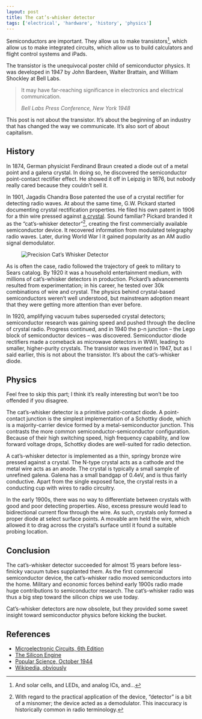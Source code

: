 ```yaml
---
layout: post
title: The cat’s-whisker detector
tags: ['electrical', 'hardware', 'history', 'physics']
---
```



Semiconductors are important. They allow us to make transistors[^1], which allow us to make integrated circuits, which allow us to build calculators and flight control systems and iPads.

The transistor is the unequivocal poster child of semiconductor physics. It was developed in 1947 by John Bardeen, Walter Brattain, and William Shockley at Bell Labs.

> It may have far-reaching significance in electronics and electrical communication.
>
> <cite>Bell Labs Press Conference, New York 1948</cite>

This post is not about the transistor. It’s about the beginning of an industry that has changed the way we communicate. It’s also sort of about capitalism.

## History

In 1874, German physicist Ferdinand Braun created a diode out of a metal point and a galena crystal. In doing so, he discovered the semiconductor point-contact rectifier effect. He showed it off in Leipzig in 1876, but nobody really cared because they couldn’t sell it.

In 1901, Jagadis Chandra Bose patented the use of a crystal rectifier for detecting radio waves. At about the same time, G.W. Pickard started documenting crystal rectification properties. He filed his own patent in 1906 for a thin wire pressed against [a crystal](http://en.wikipedia.org/wiki/Galena). Sound familiar? Pickard branded it as the “cat’s-whisker detector”[^2], creating the first commercially available semiconductor device. It recovered information from modulated telegraphy radio waves. Later, during World War I it gained popularity as an AM audio signal demodulator.

<Figure caption="Precision Cat’s Whisker Detector">

![Precision Cat’s Whisker Detector](../../../../../content/images/blog/cats-whisker-1.jpg)

</Figure>

As is often the case, radio followed the trajectory of geek to military to Sears catalog. By 1920 it was a household entertainment medium, with millions of cat’s-whisker detectors in production. Pickard’s advancements resulted from experimentation; in his career, he tested over 30k combinations of wire and crystal. The physics behind crystal-based semiconductors weren’t well understood, but mainstream adoption meant that they were getting more attention than ever before.

In 1920, amplifying vacuum tubes superseded crystal detectors; semiconductor research was gaining speed and pushed through the decline of crystal radio. Progress continued, and in 1940 the p-n junction – the Lego block of semiconductor devices – was discovered. Semiconductor diode rectifiers made a comeback as microwave detectors in WWII, leading to smaller, higher-purity crystals. The transistor was invented in 1947, but as I said earlier, this is not about the transistor. It’s about the cat’s-whisker diode.

## Physics

Feel free to skip this part; I think it’s really interesting but won’t be too offended if you disagree.

The cat’s-whisker detector is a primitive point-contact diode. A point-contact junction is the simplest implementation of a Schottky diode, which is a majority-carrier device formed by a metal-semiconductor junction. This contrasts the more common semiconductor-semiconductor configuration. Because of their high switching speed, high frequency capability, and low forward voltage drops, Schottky diodes are well-suited for radio detection.

A cat’s-whisker detector is implemented as a thin, springy bronze wire pressed against a crystal. The N-type crystal acts as a cathode and the metal wire acts as an anode. The crystal is typically a small sample of unrefined galena. Galena has a small bandgap of 0.4eV, and is thus fairly conductive. Apart from the single exposed face, the crystal rests in a conducting cup with wires to radio circuitry.

In the early 1900s, there was no way to differentiate between crystals with good and poor detecting properties. Also, excess pressure would lead to bidirectional current flow through the wire. As such, crystals only formed a proper diode at select surface points. A movable arm held the wire, which allowed it to drag across the crystal’s surface until it found a suitable probing location.

## Conclusion

The cat’s-whisker detector succeeded for almost 15 years before less-finicky vacuum tubes supplanted them. As the first commercial semiconductor device, the cat’s-whisker radio moved semiconductors into the home. Military and economic forces behind early 1900s radio made huge contributions to semiconductor research. The cat’s-whisker radio was thus a big step toward the silicon chips we use today.

Cat’s-whisker detectors are now obsolete, but they provided some sweet insight toward semiconductor physics before kicking the bucket.

## References

- [Microelectronic Circuits, 6th Edition](http://thepiratebay.se/)
- [The Silicon Engine](http://www.computerhistory.org/semiconductor/timeline.html)
- [Popular Science, October 1944](http://books.google.ca/books?id=PyEDAAAAMBAJ&pg=PA206&redir_esc=y#v=onepage&q&f=false)
- [Wikipedia, obviously](http://en.wikipedia.org/wiki/Cat%27s_whisker)

[^1]: And solar cells, and LEDs, and analog ICs, and…
[^2]: With regard to the practical application of the device, “detector” is a bit of a misnomer; the device acted as a demodulator. This inaccuracy is historically common in radio terminology.
